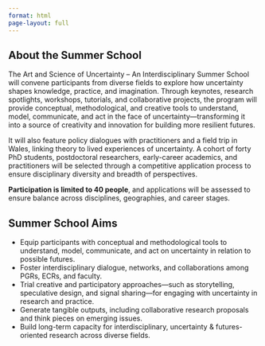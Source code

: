 ```yaml
---
format: html
page-layout: full 
---
```


```{=html}

<link rel="stylesheet" href="https://cdnjs.cloudflare.com/ajax/libs/font-awesome/6.4.0/css/all.min.css">

<div class="page-container">

    <div class="content-card">
        <h2>About the Summer School</h2>

        <p>The Art and Science of Uncertainty – An Interdisciplinary Summer School will convene participants from diverse fields to explore how uncertainty shapes knowledge, practice, and imagination. Through keynotes, research spotlights, workshops, tutorials, and collaborative projects, the program will provide conceptual, methodological, and creative tools to understand, model, communicate, and act in the face of uncertainty—transforming it into a source of creativity and innovation for building more resilient futures.</p>

        <p>It will also feature policy dialogues with practitioners and a field trip in Wales, linking theory to lived experiences of uncertainty. A cohort of forty PhD students, postdoctoral researchers, early-career academics, and practitioners will be selected through a competitive application process to ensure disciplinary diversity and breadth of perspectives.</p>

        <p><strong>Participation is limited to 40 people</strong>, and applications will be assessed to ensure balance across disciplines, geographies, and career stages.</p>
    </div>

    <div class="content-card">
        <h2>Summer School Aims</h2>
        <ul>
            <li>Equip participants with conceptual and methodological tools to understand, model, communicate, and act on uncertainty in relation to possible futures.</li>
            <li>Foster interdisciplinary dialogue, networks, and collaborations among PGRs, ECRs, and faculty.</li>
            <li>Trial creative and participatory approaches—such as storytelling, speculative design, and signal sharing—for engaging with uncertainty in research and practice.</li>
            <li>Generate tangible outputs, including collaborative research proposals and think pieces on emerging issues.</li>
            <li>Build long-term capacity for interdisciplinary, uncertainty & futures-oriented research across diverse fields.</li>
        </ul>
    </div>

</div>
```